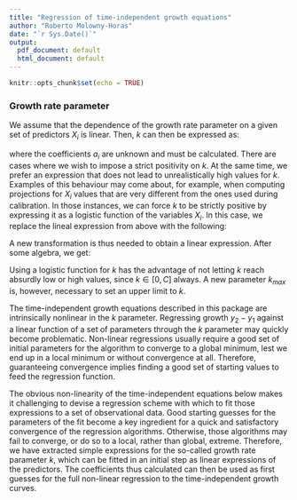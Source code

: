 ```yaml
---
title: "Regression of time-independent growth equations"
author: "Roberto Molowny-Horas"
date: "`r Sys.Date()`"
output:
  pdf_document: default
  html_document: default
---
```


```r
knitr::opts_chunk$set(echo = TRUE)
```


### Growth rate parameter

We assume that the dependence of the growth rate parameter on a given set of predictors $X_{i}$ is linear. Then, $k$ can then be expressed as:

\begin{equation}
  k=\sum_{i=1}^{n} a_{i}\cdot X_{i}
\end{equation}

where the coefficients $a_{i}$ are unknown and must be calculated. There are cases where we wish to impose a strict positivity on $k$. At the same time, we prefer an expression that does not lead to unrealistically high values for $k$. Examples of this behaviour may come about, for example, when computing projections for $X_{i}$ values that are very different from the ones used during calibration. In those instances, we can force $k$ to be strictly positive by expressing it as a logistic function of the variables $X_{i}$. In this case, we replace the lineal expression from above with the following:

\begin{equation}
k=\frac{C}{1+e^{-\sum_{i=1}^{n} a_{i}\cdot X_{i}}}
\end{equation}

A new transformation is thus needed to obtain a linear expression. After some algebra, we get:

\begin{equation}
\sum_{i=1}^{n} a_{i}\cdot X_{i}=\ln\left(\frac{k}{k_{max}-k}\right)
\end{equation}

Using a logistic function for $k$ has the advantage of not letting $k$ reach absurdly low or high values, since $k\in \left[0,C\right]$ always. A new parameter $k_{max}$ is, however, necessary to set an upper limit to $k$.



The time-independent growth equations described in this package are intrinsically nonlinear in the $k$ parameter. Regressing growth $y_{2}-y_{1}$ against a linear function of a set of parameters through the $k$ parameter may quickly become problematic. Non-linear regressions usually require a good set of initial parameters for the algorithm to converge to a global minimum, lest we end up in a local minimum or without convergence at all. Therefore, guaranteeing convergence implies finding a good set of starting values to feed the regression function.


The obvious non-linearity of the time-independent equations below makes it challenging to devise a regression scheme with which to fit those expressions to a set of observational data. Good starting guesses for the parameters of the fit become a key ingredient for a quick and satisfactory convergence of the regression algorithms. Otherwise, those algorithms may fail to converge, or do so to a local, rather than global, extreme. Therefore, we have extracted simple expressions for the so-called growth rate parameter $k$, which can be fitted in an initial step as linear expressions of the predictors. The coefficients thus calculated can then be used as first guesses for the full non-linear regression to the time-independent growth curves.
